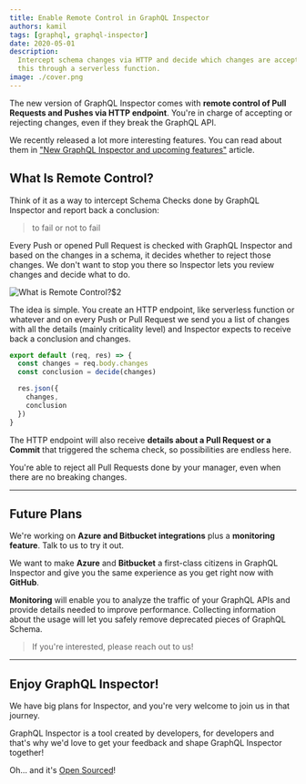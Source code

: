 ```yaml
---
title: Enable Remote Control in GraphQL Inspector
authors: kamil
tags: [graphql, graphql-inspector]
date: 2020-05-01
description:
  Intercept schema changes via HTTP and decide which changes are acceptable which are not and all of
  this through a serverless function.
image: ./cover.png
---
```


The new version of GraphQL Inspector comes with **remote control of Pull Requests and Pushes via
HTTP endpoint**. You're in charge of accepting or rejecting changes, even if they break the GraphQL
API.

We recently released a lot more interesting features. You can read about them in
["New GraphQL Inspector and upcoming features"](/blog/new-graphql-inspector) article.

## What Is Remote Control?

Think of it as a way to intercept Schema Checks done by GraphQL Inspector and report back a
conclusion:

> to fail or not to fail

Every Push or opened Pull Request is checked with GraphQL Inspector and based on the changes in a
schema, it decides whether to reject those changes. We don't want to stop you there so Inspector
lets you review changes and decide what to do.

![](./remote-control-graphql-inspector/remote-graph.png 'What is Remote Control?')$2

The idea is simple. You create an HTTP endpoint, like serverless function or whatever and on every
Push or Pull Request we send you a list of changes with all the details (mainly criticality level)
and Inspector expects to receive back a conclusion and changes.

```javascript
export default (req, res) => {
  const changes = req.body.changes
  const conclusion = decide(changes)

  res.json({
    changes,
    conclusion
  })
}
```

The HTTP endpoint will also receive **details about a Pull Request or a Commit** that triggered the
schema check, so possibilities are endless here.

You're able to reject all Pull Requests done by your manager, even when there are no breaking
changes.

---

## Future Plans

We're working on **Azure and Bitbucket integrations** plus a **monitoring feature**. Talk to us to
try it out.

We want to make **Azure** and **Bitbucket** a first-class citizens in GraphQL Inspector and give you
the same experience as you get right now with **GitHub**.

**Monitoring** will enable you to analyze the traffic of your GraphQL APIs and provide details
needed to improve performance. Collecting information about the usage will let you safely remove
deprecated pieces of GraphQL Schema.

> If you're interested, please reach out to us!

---

## Enjoy GraphQL Inspector!

We have big plans for Inspector, and you're very welcome to join us in that journey.

GraphQL Inspector is a tool created by developers, for developers and that's why we'd love to get
your feedback and shape GraphQL Inspector together!

Oh... and it's [Open Sourced](https://github.com/kamilkisiela/graphql-inspector)!
